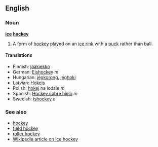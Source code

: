 ==English==
===Noun===
{{Wikipedia}}
'''[[ice]] [[hockey]]'''

#A form of [[hockey]] played on an [[ice rink]] with a [[puck]] rather than ball.

====Translations====
*Finnish: [[jääkiekko]]
*German: [[Eishockey]] ''m''
*Hungarian: [[jégkorong]], [[jéghoki]]
*Latvian: [[Hokejs]]
*Polish: [[hokej]] na lodzie ''m''
*Spanish: [[Hockey sobre hielo]] ''m''
*Swedish: [[ishockey]] ''c''

===See also===
*[[hockey]]
*[[field hockey]]
*[[roller hockey]]
*[[w:Ice_hockey|Wikipedia article on ice hockey]]